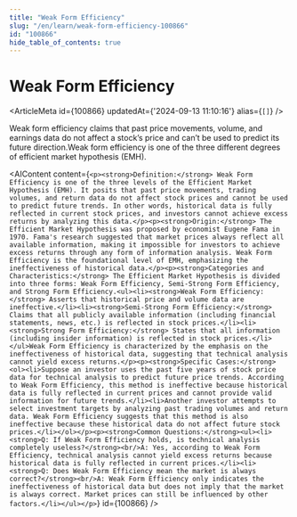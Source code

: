 ```yaml
---
title: "Weak Form Efficiency"
slug: "/en/learn/weak-form-efficiency-100866"
id: "100866"
hide_table_of_contents: true
---
```



# Weak Form Efficiency

<ArticleMeta id={100866} updatedAt={'2024-09-13 11:10:16'} alias={`[]`} />
<div className='border-solid border-b border-t-0 my-4 border-[var(--ifm-color-gray-300)]' />

Weak form efficiency claims that past price movements, volume, and earnings data do not affect a stock’s price and can’t be used to predict its future direction.Weak form efficiency is one of the three different degrees of efficient market hypothesis (EMH).

<AIContent content={`<p><strong>Definition:</strong> Weak Form Efficiency is one of the three levels of the Efficient Market Hypothesis (EMH). It posits that past price movements, trading volumes, and return data do not affect stock prices and cannot be used to predict future trends. In other words, historical data is fully reflected in current stock prices, and investors cannot achieve excess returns by analyzing this data.</p><p><strong>Origin:</strong> The Efficient Market Hypothesis was proposed by economist Eugene Fama in 1970. Fama's research suggested that market prices always reflect all available information, making it impossible for investors to achieve excess returns through any form of information analysis. Weak Form Efficiency is the foundational level of EMH, emphasizing the ineffectiveness of historical data.</p><p><strong>Categories and Characteristics:</strong> The Efficient Market Hypothesis is divided into three forms: Weak Form Efficiency, Semi-Strong Form Efficiency, and Strong Form Efficiency.<ul><li><strong>Weak Form Efficiency:</strong> Asserts that historical price and volume data are ineffective.</li><li><strong>Semi-Strong Form Efficiency:</strong> Claims that all publicly available information (including financial statements, news, etc.) is reflected in stock prices.</li><li><strong>Strong Form Efficiency:</strong> States that all information (including insider information) is reflected in stock prices.</li></ul>Weak Form Efficiency is characterized by the emphasis on the ineffectiveness of historical data, suggesting that technical analysis cannot yield excess returns.</p><p><strong>Specific Cases:</strong><ol><li>Suppose an investor uses the past five years of stock price data for technical analysis to predict future price trends. According to Weak Form Efficiency, this method is ineffective because historical data is fully reflected in current prices and cannot provide valid information for future trends.</li><li>Another investor attempts to select investment targets by analyzing past trading volumes and return data. Weak Form Efficiency suggests that this method is also ineffective because these historical data do not affect future stock prices.</li></ol></p><p><strong>Common Questions:</strong><ul><li><strong>Q: If Weak Form Efficiency holds, is technical analysis completely useless?</strong><br/>A: Yes, according to Weak Form Efficiency, technical analysis cannot yield excess returns because historical data is fully reflected in current prices.</li><li><strong>Q: Does Weak Form Efficiency mean the market is always correct?</strong><br/>A: Weak Form Efficiency only indicates the ineffectiveness of historical data but does not imply that the market is always correct. Market prices can still be influenced by other factors.</li></ul></p>`} id={100866} />
